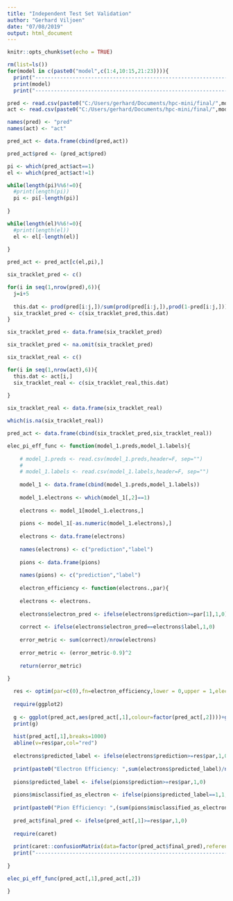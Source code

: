 ---
title: "Independent Test Set Validation"
author: "Gerhard Viljoen"
date: "07/08/2019"
output: html_document
---

```{r setup, include=FALSE}
knitr::opts_chunk$set(echo = TRUE)
```

```{r}
rm(list=ls())
for(model in c(paste0("model",c(1:4,10:15,21:23)))){
  print("--------------------------------------------------------------------------------------------------")
  print(model)
  print("--------------------------------------------------------------------------------------------------")

pred <- read.csv(paste0("C:/Users/gerhard/Documents/hpc-mini/final/",model,"_results.csv"),header=F)
act <- read.csv(paste0("C:/Users/gerhard/Documents/hpc-mini/final/",model,"_y_test.csv"),header=F)

names(pred) <- "pred"
names(act) <- "act"

pred_act <- data.frame(cbind(pred,act))

pred_act$pred <- (pred_act$pred)

pi <- which(pred_act$act==1)
el <- which(pred_act$act!=1)

while(length(pi)%%6!=0){
  #print(length(pi))
  pi <- pi[-length(pi)]
  
}

while(length(el)%%6!=0){
  #print(length(el))
  el <- el[-length(el)]
  
}

pred_act <- pred_act[c(el,pi),]

six_tracklet_pred <- c()

for(i in seq(1,nrow(pred),6)){
  j=i+5
  
  this.dat <- prod(pred[i:j,])/sum(prod(pred[i:j,]),prod(1-pred[i:j,]))
  six_tracklet_pred <- c(six_tracklet_pred,this.dat)
}

six_tracklet_pred <- data.frame(six_tracklet_pred)

six_tracklet_pred <- na.omit(six_tracklet_pred)

six_tracklet_real <- c()

for(i in seq(1,nrow(act),6)){
  this.dat <- act[i,]
  six_tracklet_real <- c(six_tracklet_real,this.dat)
  
}

six_tracklet_real <- data.frame(six_tracklet_real)

which(is.na(six_tracklet_real))

pred_act <- data.frame(cbind(six_tracklet_pred,six_tracklet_real))

elec_pi_eff_func <- function(model_1.preds,model_1.labels){
  
    # model_1.preds <- read.csv(model_1.preds,header=F, sep="")
    # 
    # model_1.labels <- read.csv(model_1.labels,header=F, sep="")
    
    model_1 <- data.frame(cbind(model_1.preds,model_1.labels))
    
    model_1.electrons <- which(model_1[,2]==1)
    
    electrons <- model_1[model_1.electrons,]
    
    pions <- model_1[-as.numeric(model_1.electrons),]
    
    electrons <- data.frame(electrons)
    
    names(electrons) <- c("prediction","label")
    
    pions <- data.frame(pions)
    
    names(pions) <- c("prediction","label")
    
    electron_efficiency <- function(electrons.,par){
  
    electrons <- electrons.
    
    electrons$electron_pred <- ifelse(electrons$prediction>=par[1],1,0)
    
    correct <- ifelse(electrons$electron_pred==electrons$label,1,0)
    
    error_metric <- sum(correct)/nrow(electrons)
    
    error_metric <- (error_metric-0.9)^2
    
    return(error_metric)
  
}

  res <- optim(par=c(0),fn=electron_efficiency,lower = 0,upper = 1,electrons.=electrons,method="Brent")
  
  require(ggplot2)
  
  g <- ggplot(pred_act,aes(pred_act[,1],colour=factor(pred_act[,2])))+geom_histogram(bins = 1000)+facet_wrap(factor(pred_act[,2]))
  print(g)
  
  hist(pred_act[,1],breaks=1000)
  abline(v=res$par,col="red")
  
  electrons$predicted_label <- ifelse(electrons$prediction>=res$par,1,0)
  
  print(paste0("Electron Efficiency: ",sum(electrons$predicted_label)/nrow(electrons)))
  
  pions$predicted_label <- ifelse(pions$prediction>=res$par,1,0)
  
  pions$misclassified_as_electron <- ifelse(pions$predicted_label==1,1,0)
  
  print(paste0("Pion Efficiency: ",(sum(pions$misclassified_as_electron)/nrow(pions))^6))
  
  pred_act$final_pred <- ifelse(pred_act[,1]>=res$par,1,0)
  
  require(caret)
  
  print(caret::confusionMatrix(data=factor(pred_act$final_pred),reference = factor(pred_act[,2])))
  print("--------------------------------------------------------------------------------------------------")
  
}

elec_pi_eff_func(pred_act[,1],pred_act[,2])

}
```

















